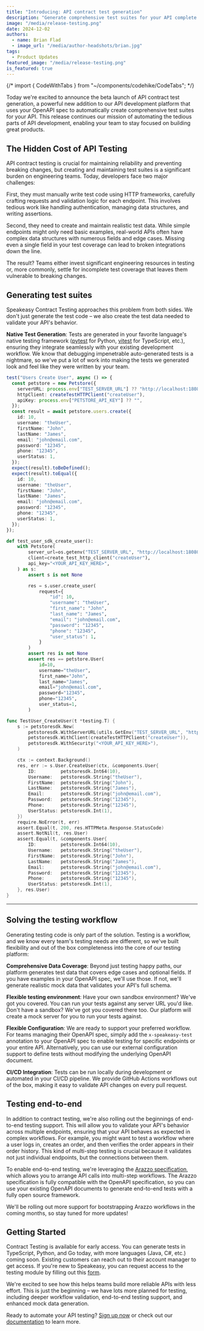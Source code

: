 ```yaml
---
title: "Introducing: API contract test generation"
description: "Generate comprehensive test suites for your API complete with realistic test data"
image: "/media/release-testing.png"
date: 2024-12-02
authors:
  - name: Brian Flad
  - image_url: "/media/author-headshots/brian.jpg"
tags:
  - Product Updates
featured_image: "/media/release-testing.png"
is_featured: true
---
```


{/* import { CodeWithTabs } from "~/components/codehike/CodeTabs"; */}

Today we're excited to announce the beta launch of API contract test generation, a powerful new addition to our API development platform that uses your OpenAPI spec to automatically create comprehensive test suites for your API. This release continues our mission of automating the tedious parts of API development, enabling your team to stay focused on building great products.

## The Hidden Cost of API Testing

API contract testing is crucial for maintaining reliability and preventing breaking changes, but creating and maintaining test suites is a significant burden on engineering teams. Today, developers face two major challenges:

First, they must manually write test code using HTTP frameworks, carefully crafting requests and validation logic for each endpoint. This involves tedious work like handling authentication, managing data structures, and writing assertions.

Second, they need to create and maintain realistic test data. While simple endpoints might only need basic examples, real-world APIs often have complex data structures with numerous fields and edge cases. Missing even a single field in your test coverage can lead to broken integrations down the line.

The result? Teams either invest significant engineering resources in testing or, more commonly, settle for incomplete test coverage that leaves them vulnerable to breaking changes.

## Generating test suites

Speakeasy Contract Testing approaches this problem from both sides. We don't just generate the test code – we also create the test data needed to validate your API's behavior.

**Native Test Generation**: Tests are generated in your favorite language's native testing framework ([pytest](https://docs.pytest.org/en/stable/) for Python, [vitest](https://vitest.dev/) for TypeScript, etc.), ensuring they integrate seamlessly with your existing development workflow. We know that debugging impenetrable auto-generated tests is a nightmare, so we've put a lot of work into making the tests we generated look and feel like they were written by your team.

<div className="CodeWithTabs">

```ts !!tabs users.test.ts
test("Users Create User", async () => {
  const petstore = new Petstore({
    serverURL: process.env["TEST_SERVER_URL"] ?? "http://localhost:18080",
    httpClient: createTestHTTPClient("createUser"),
    apiKey: process.env["PETSTORE_API_KEY"] ?? "",
  });
  const result = await petstore.users.create({
    id: 10,
    username: "theUser",
    firstName: "John",
    lastName: "James",
    email: "john@email.com",
    password: "12345",
    phone: "12345",
    userStatus: 1,
  });
  expect(result).toBeDefined();
  expect(result).toEqual({
    id: 10,
    username: "theUser",
    firstName: "John",
    lastName: "James",
    email: "john@email.com",
    password: "12345",
    phone: "12345",
    userStatus: 1,
  });
});
```

```python !!tabs test_user_sdk.py
def test_user_sdk_create_user():
    with Petstore(
        server_url=os.getenv("TEST_SERVER_URL", "http://localhost:18080"),
        client=create_test_http_client("createUser"),
        api_key="<YOUR_API_KEY_HERE>",
    ) as s:
        assert s is not None

        res = s.user.create_user(
            request={
                "id": 10,
                "username": "theUser",
                "first_name": "John",
                "last_name": "James",
                "email": "john@email.com",
                "password": "12345",
                "phone": "12345",
                "user_status": 1,
            }
        )
        assert res is not None
        assert res == petstore.User(
            id=10,
            username="theUser",
            first_name="John",
            last_name="James",
            email="john@email.com",
            password="12345",
            phone="12345",
            user_status=1,
        )
```

```go !!tabs user_test.go
func TestUser_CreateUser(t *testing.T) {
	s := petstoresdk.New(
		petstoresdk.WithServerURL(utils.GetEnv("TEST_SERVER_URL", "http://localhost:18080")),
		petstoresdk.WithClient(createTestHTTPClient("createUser")),
		petstoresdk.WithSecurity("<YOUR_API_KEY_HERE>"),
	)

	ctx := context.Background()
	res, err := s.User.CreateUser(ctx, &components.User{
		ID:         petstoresdk.Int64(10),
		Username:   petstoresdk.String("theUser"),
		FirstName:  petstoresdk.String("John"),
		LastName:   petstoresdk.String("James"),
		Email:      petstoresdk.String("john@email.com"),
		Password:   petstoresdk.String("12345"),
		Phone:      petstoresdk.String("12345"),
		UserStatus: petstoresdk.Int(1),
	})
	require.NoError(t, err)
	assert.Equal(t, 200, res.HTTPMeta.Response.StatusCode)
	assert.NotNil(t, res.User)
	assert.Equal(t, &components.User{
		ID:         petstoresdk.Int64(10),
		Username:   petstoresdk.String("theUser"),
		FirstName:  petstoresdk.String("John"),
		LastName:   petstoresdk.String("James"),
		Email:      petstoresdk.String("john@email.com"),
		Password:   petstoresdk.String("12345"),
		Phone:      petstoresdk.String("12345"),
		UserStatus: petstoresdk.Int(1),
	}, res.User)
}
```

---

</div>

## Solving the testing workflow

Generating testing code is only part of the solution. Testing is a workflow, and we know every team's testing needs are different, so we've built flexibility and out of the box completeness into the core of our testing platform:

**Comprehensive Data Coverage**: Beyond just testing happy paths, our platform generates test data that covers edge cases and optional fields. If you have examples in your OpenAPI spec, we'll use those. If not, we'll generate realistic mock data that validates your API's full schema.

**Flexible testing environment**: Have your own sandbox environment? We've got you covered. You can run your tests against any server URL you'd like. Don't have a sandbox? We've got you covered there too. Our platform will create a mock server for you to run your tests against.

**Flexible Configuration**: We are ready to support your preferred workflow. For teams managing their OpenAPI spec, simply add the `x-speakeasy-test` annotation to your OpenAPI spec to enable testing for specific endpoints or your entire API. Alternatively, you can use our external configuration support to define tests without modifying the underlying OpenAPI document.

**CI/CD Integration**: Tests can be run locally during development or automated in your CI/CD pipeline. We provide GitHub Actions workflows out of the box, making it easy to validate API changes on every pull request.

## Testing end-to-end

In addition to contract testing, we're also rolling out the beginnings of end-to-end testing support. This will allow you to validate your API's behavior across multiple endpoints, ensuring that your API behaves as expected in complex workflows. For example, you might want to test a workflow where a user logs in, creates an order, and then verifies the order appears in their order history. This kind of multi-step testing is crucial because it validates not just individual endpoints, but the connections between them.

To enable end-to-end testing, we're leveraging the [Arazzo specification](/openapi/arazzo), which allows you to arrange API calls into multi-step workflows. The Arazzo specification is fully compatible with the OpenAPI specification, so you can use your existing OpenAPI documents to generate end-to-end tests with a fully open source framework.

We'll be rolling out more support for bootstrapping Arazzo workflows in the coming months, so stay tuned for more updates!

## Getting Started

Contract Testing is available for early access. You can generate tests in TypeScript, Python, and Go today, with more languages (Java, C#, etc.) coming soon. Existing customers can reach out to their account manager to get access. If you're new to Speakeasy, you can request access to the testing module by filling out this [form](/book-demo).

We're excited to see how this helps teams build more reliable APIs with less effort. This is just the beginning – we have lots more planned for testing, including deeper workflow validation, end-to-end testing support, and enhanced mock data generation.

Ready to automate your API testing? [Sign up now](https://app.speakeasy.com/) or check out our [documentation](https://speakeasy.com/docs) to learn more.
